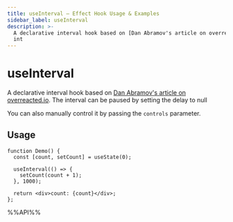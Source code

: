 ```yaml
---
title: useInterval – Effect Hook Usage & Examples
sidebar_label: useInterval
description: >-
  A declarative interval hook based on [Dan Abramov's article on overreacted.io](https://overreacted.io/making-setinterval-declarative-with-react-hooks/). The
  int
---
```

# useInterval

A declarative interval hook based on [Dan Abramov's article on overreacted.io](https://overreacted.io/making-setinterval-declarative-with-react-hooks/). The interval can be paused by setting the delay to null

You can also manually control it by passing the `controls` parameter.

## Usage

```tsx live
function Demo() {
  const [count, setCount] = useState(0);

  useInterval(() => {
    setCount(count + 1);
  }, 1000);

  return <div>count: {count}</div>;
};

```

%%API%%
